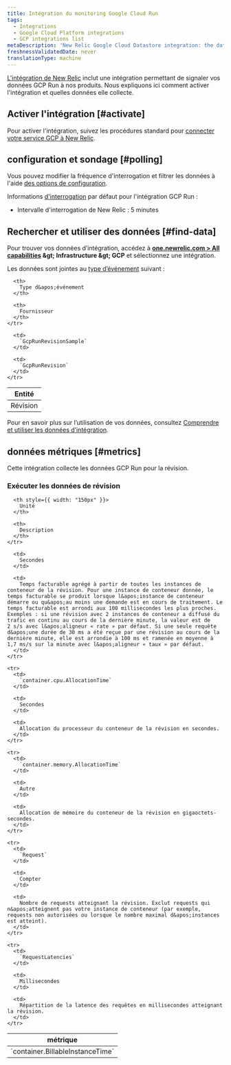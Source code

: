 ```yaml
---
title: Intégration du monitoring Google Cloud Run
tags:
  - Integrations
  - Google Cloud Platform integrations
  - GCP integrations list
metaDescription: 'New Relic Google Cloud Datastore integration: the data it reports and how to enable it.'
freshnessValidatedDate: never
translationType: machine
---
```


[L&apos;intégration de New Relic](/docs/infrastructure/introduction-infra-monitoring) inclut une intégration permettant de signaler vos données GCP Run à nos produits. Nous expliquons ici comment activer l&apos;intégration et quelles données elle collecte.

## Activer l&apos;intégration [#activate]

Pour activer l&apos;intégration, suivez les procédures standard pour [connecter votre service GCP à New Relic](/docs/connect-google-cloud-platform-services-infrastructure).

## configuration et sondage [#polling]

Vous pouvez modifier la fréquence d&apos;interrogation et filtrer les données à l&apos;aide [des options de configuration](/docs/integrations/new-relic-integrations/getting-started/configure-polling-frequency-data-collection-cloud-integrations).

Informations [d&apos;interrogation](/docs/integrations/google-cloud-platform-integrations/getting-started/polling-intervals-gcp-integrations) par défaut pour l&apos;intégration GCP Run :

* Intervalle d&apos;interrogation de New Relic : 5 minutes

## Rechercher et utiliser des données [#find-data]

Pour trouver vos données d’intégration, accédez à <DNT>**[one.newrelic.com &gt; All capabilities](https://one.newrelic.com/all-capabilities) &amp;gt; Infrastructure &amp;gt; GCP**</DNT> et sélectionnez une intégration.

Les données sont jointes au [type d’événement](/docs/data-apis/understand-data/new-relic-data-types/#event-data) suivant :

<table>
  <thead>
    <tr>
      <th>
        Entité
      </th>

      <th>
        Type d&apos;événement
      </th>

      <th>
        Fournisseur
      </th>
    </tr>
  </thead>

  <tbody>
    <tr>
      <td>
        Révision
      </td>

      <td>
        `GcpRunRevisionSample`
      </td>

      <td>
        `GcpRunRevision`
      </td>
    </tr>
  </tbody>
</table>

Pour en savoir plus sur l’utilisation de vos données, consultez [Comprendre et utiliser les données d’intégration](/docs/infrastructure/integrations/find-use-infrastructure-integration-data).

## données métriques [#metrics]

Cette intégration collecte les données GCP Run pour la révision.

### Exécuter les données de révision

<table>
  <thead>
    <tr>
      <th style={{ width: "275px" }}>
        métrique
      </th>

      <th style={{ width: "150px" }}>
        Unité
      </th>

      <th>
        Description
      </th>
    </tr>
  </thead>

  <tbody>
    <tr>
      <td>
        `container.BillableInstanceTime`
      </td>

      <td>
        Secondes
      </td>

      <td>
        Temps facturable agrégé à partir de toutes les instances de conteneur de la révision. Pour une instance de conteneur donnée, le temps facturable se produit lorsque l&apos;instance de conteneur démarre ou qu&apos;au moins une demande est en cours de traitement. Le temps facturable est arrondi aux 100 millisecondes les plus proches. Exemples : si une révision avec 2 instances de conteneur a diffusé du trafic en continu au cours de la dernière minute, la valeur est de 2 s/s avec l&apos;aligneur « rate » par défaut. Si une seule requête d&apos;une durée de 30 ms a été reçue par une révision au cours de la dernière minute, elle est arrondie à 100 ms et ramenée en moyenne à 1,7 ms/s sur la minute avec l&apos;aligneur « taux » par défaut.
      </td>
    </tr>

    <tr>
      <td>
        `container.cpu.AllocationTime`
      </td>

      <td>
        Secondes
      </td>

      <td>
        Allocation du processeur du conteneur de la révision en secondes.
      </td>
    </tr>

    <tr>
      <td>
        `container.memory.AllocationTime`
      </td>

      <td>
        Autre
      </td>

      <td>
        Allocation de mémoire du conteneur de la révision en gigaoctets-secondes.
      </td>
    </tr>

    <tr>
      <td>
        `Request`
      </td>

      <td>
        Compter
      </td>

      <td>
        Nombre de requests atteignant la révision. Exclut requests qui n&apos;atteignent pas votre instance de conteneur (par exemple, requests non autorisées ou lorsque le nombre maximal d&apos;instances est atteint).
      </td>
    </tr>

    <tr>
      <td>
        `RequestLatencies`
      </td>

      <td>
        Millisecondes
      </td>

      <td>
        Répartition de la latence des requêtes en millisecondes atteignant la révision.
      </td>
    </tr>
  </tbody>
</table>